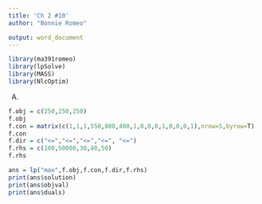 ---
title: 'Ch 2 #10'
author: "Bonnie Romeo"

output: word_document
---

```{r setup, include=FALSE}
library(ma391romeo)
library(lpSolve)
library(MASS)
library(NlcOptim)
```
A)

```{r}
f.obj = c(250,250,250)
f.obj
f.con = matrix(c(1,1,1,550,800,400,1,0,0,0,1,0,0,0,1),nrow=5,byrow=T) 
f.con
f.dir = c("<=","<=","<=","<=", "<=")
f.rhs = c(100,50000,30,40,50)
f.rhs
```

```{r}
ans = lp("max",f.obj,f.con,f.dir,f.rhs)
print(ans$solution)
print(ans$objval)
print(ans$duals)
```

